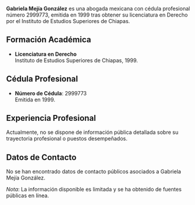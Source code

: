**Gabriela Mejía González** es una abogada mexicana con cédula profesional número 2999773, emitida en 1999 tras obtener su licenciatura en Derecho por el Instituto de Estudios Superiores de Chiapas.

## Formación Académica

- **Licenciatura en Derecho**  
  Instituto de Estudios Superiores de Chiapas, 1999.

## Cédula Profesional

- **Número de Cédula**: 2999773  
  Emitida en 1999.

## Experiencia Profesional

Actualmente, no se dispone de información pública detallada sobre su trayectoria profesional o puestos desempeñados.

## Datos de Contacto

No se han encontrado datos de contacto públicos asociados a Gabriela Mejía González.

_Nota_: La información disponible es limitada y se ha obtenido de fuentes públicas en línea.
